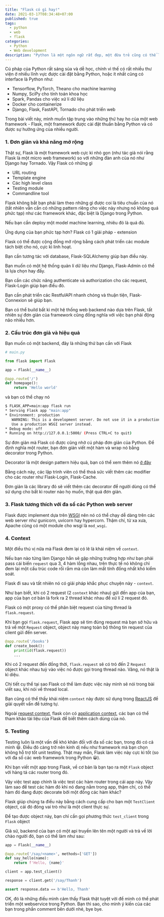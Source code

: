 ```yaml
---
title: "Flask có gì hay!"
date: 2021-03-17T08:34:48+07:00
published: true
tags:
  - python
  - web
  - flask
categories:
  - Python
  - Web development
description: "Python là một ngôn ngữ rất đẹp, một đứa trẻ cũng có thể làm quen với lập trình bằng Python. Và chẳng có gì lạ khi có những lớp học lập trình cho trẻ con được mở ra và ngôn ngữ mà họ chọn lại là Python."
---
```


Cú pháp của Python rất sáng sủa và dễ học, chính vì thế có rất nhiều thư viện ở nhiều lĩnh vực được cài đặt bằng Python, hoặc ít nhất cũng có interface là Python như:

- Tensorflow, PyTorch, Theano cho machine learning
- Numpy, SciPy cho tính toán khoa học
- Spark, Pandas cho việc xử lí dữ liệu
- Docker cho containerize
- Django, Flask, FastAPI, Tornado cho phát triển web

Trong bài viết này, mình muốn tập trung vào những thứ hay ho của một web framework - Flask, một framework được cài đặt thuần bằng Python và có được sự hưởng ứng của nhiều người.

### 1. Đơn giản và khả năng mở rộng

Thật sự, Flask là một framework web cực kì nhỏ gọn (như tác giả nói rằng Flask là một micro web framework) so với những đàn anh của nó như Django hay Tornado. Vậy Flask có những gì

- URL routing
- Template engine
- Các high level class
- Testing module
- Commandline tool

Flask không bắt bạn phải làm theo những gì được coi là tiêu chuẩn của nó (tất nhiên vẫn cần có những pattern riêng cho việc này nhưng nó không quá phức tạp) như các framework khác, đặc biệt là Django trong Python.

Nếu bạn cần deploy một model machine learning, nhiêu đó là quá đủ.

Ứng dụng của bạn phức tạp hơn? Flask có 1 giải pháp - extension

Flask có thể được cộng đồng mở rộng bằng cách phát triển các module tách biệt cho nó, cực kì linh hoạt.

Bạn cần tương tác với database, Flask-SQLAlchemy giúp bạn điều này.

Bạn muốn có một hệ thống quản lí dữ liệu như Django, Flask-Admin có thể là lựa chọn hay đấy.

Bạn cần các chức năng authenticate và authorization cho các request, Flask-Login giúp bạn điều đó.

Bạn cần phát triển các RestfulAPI nhanh chóng và thuận tiện, Flask-Connexion sẽ giúp bạn.

Bạn có thể build bất kì một hệ thống web backend nào dựa trên Flask, tất nhiên sự đơn giản của framework cũng đồng nghĩa với việc bạn phải động não nhiều hơn.

### 2. Cấu trúc đơn giả và hiệu quả

Bạn muốn có một backend, đây là những thứ bạn cần với Flask

```python
# main.py

from flask import Flask

app = Flask(__name__)

@app.route('/')
def homepage():
	return 'Hello world'
```

và bạn có thể chạy nó

```sh
$ FLASK_APP=main:app flask run
* Serving Flask app "main:app"
* Environment: production
   WARNING: This is a development server. Do not use it in a production deployment.
   Use a production WSGI server instead.
* Debug mode: off
* Running on http://127.0.0.1:5000/ (Press CTRL+C to quit)
```

Sự đơn giản mà Flask có được cũng nhờ cú pháp đơn giản của Python. Để định nghĩa một router, bạn đơn giản viết một hàm và wrap nó bằng decorator trong Python.

Decorator là một design pattern hiệu quả, bạn có thể xem thêm nó [ở đây](https://en.wikipedia.org/wiki/Decorator_pattern)

Bằng cách này, các lập trình viên có thể thoả sức viết thêm các modifier cho các router như Flask-Login, Flask-Cache.

Đơn giản là các library đó sẽ viết thêm các decorator để người dùng có thể sử dụng cho bất kì router nào họ muốn, thật quá đơn giản.

### 3. Flask tương thích với đa số các Python web server

Flask được implement dựa trên [WSGI](https://wsgi.readthedocs.io/en/latest/what.html) nên nó có thể chạy dễ dàng trên các web server như gunicorn, uvicorn hay hypercorn. Thậm chí, từ xa xưa, Apache cũng có một module cho wsgi là `mod_wsgi`.

### 4. Context

Một điều thú vị nữa mà Flask đem lại có lẽ là khái niệm về `context`.

Nếu bạn nào từng làm Django hẳn sẽ gặp những trường hợp như bạn phải pass cái biến `request` qua 3, 4 hàm lồng nhau, trên thực tế nó không chỉ đem lại một cấu trúc code rối rắm mà còn làm mất tính đồng nhất khó kiểm soát.

Flask đi sau và tất nhiên nó có giải pháp khắc phục chuyện này - `context`.

Như bạn biết, khi có 2 request (2 `context` khác nhau) gửi đến app của bạn, app của bạn cơ bản là fork ra 2 thread khác nhau để xử lí 2 request đó.

Flask có một proxy có thể phân biệt request của từng thread là `flask.request`.

Khi bạn gọi `flask.request`, Flask app sẽ tìm đúng request mà bạn sở hữu và trả về một `Request` object, object này mang toàn bộ thông tin request của client gửi đến server.

```python
@app.route('/books')
def create_book():
	print(id(flask.request))
	...
```

Khi có 2 request đến đồng thời, `flask.request` sẽ có trỏ đến 2 `Request` object khác nhau tuỳ vào việc nó được gọi trong thread nào. Vâng, nó thật là kì diệu.

Chi tiết cụ thể tại sao Flask có thể làm được việc này mình sẽ nói trong bài viết sau, khi nói về thread local.

Bạn cũng có thể thấy khái niệm `context` này được sử dụng trong [ReactJS](https://reactjs.org/docs/context.html) để giải quyết vấn đề tương tự.

Ngoài [request context](https://flask.palletsprojects.com/en/1.1.x/reqcontext/), flask còn có [application context](https://flask.palletsprojects.com/en/1.1.x/appcontext/), các bạn có thể tham khảo tài liệu của Flask để biết thêm cách dùng của nó.

### 5. Testing

Testing luôn là một vấn đề khó khăn đối với đa số các bạn, trong đó có cả mình 😆. Điều đó càng trở nên kinh dị nếu như framework mà bạn chọn không hỗ trợ tốt unit testing. Thật may mắn, Flask làm việc này cực kì tốt (so với đa số các web framework trong Python 😀).

Khi bạn viết một app trong Flask, về cơ bản là bạn tạo ra một `Flask` object với hàng tá các router trong đó.

Vậy việc test app chính là việc test các hàm router trong cái app này. Vậy làm sao để test các hàm đó khi nó đang nằm trong app, thậm chí, có thế hàm đó đang được decorate bởi một đống các hàm khác?

Flask giúp chúng ta điều này bằng cách cung cấp cho bạn một `TestClient` object, cái đó đóng vai trò như là một client thực sự.

Để tạo được object này, bạn chỉ cần gọi phương thức `test_client` trong `Flask` object

Giả sử, backend của bạn có một api truyền lên tên một người và trả về lời chào người đó, bạn có thể làm như sau:

```python
app = Flask(__name__)

@app.route('/say/<name>', methods=['GET'])
def say_hello(name):
	return f'Hello, {name}'

client = app.test_client()

response = client.get('/say/Thanh')

assert response.data == b'Hello, Thanh'
```

OK, đó là những điều mình cảm thấy Flask thật tuyệt vời để mình có thể phát triển một webservice trong Python. Bạn thì sao, cho mình ý kiến của các bạn trong phần comment bên dưới nhé, bye bye.
